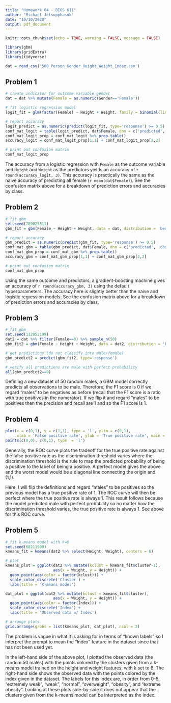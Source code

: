 ```yaml
---
title: "Homework 04 - BIOS 611"
author: "Michael Jetsupphasuk"
date: "10/10/2020"
output: pdf_document
---
```


```r
knitr::opts_chunk$set(echo = TRUE, warning = FALSE, message = FALSE)
```

```r
library(gbm)
library(gridExtra)
library(tidyverse)

dat = read_csv('500_Person_Gender_Height_Weight_Index.csv')
```

## Problem 1

```r
# create indicator for outcome variable gender
dat = dat %>% mutate(Female = as.numeric(Gender=='Female'))

# fit logistic regression model
logit_fit = glm(factor(Female) ~ Height + Weight, family = binomial(link='logit'), data = dat)

# report accuracy
logit_predict = as.numeric(predict(logit_fit, type='response') >= 0.5)
conf_mat_logit = table(logit_predict, dat$Female, dnn = c('predicted', 'observed'))
conf_mat_logit_prop = conf_mat_logit %>% prop.table()
accuracy_logit = conf_mat_logit_prop[1,1] + conf_mat_logit_prop[2,2]

# print out confusion matrix
conf_mat_logit_prop
```

The accuracy from a logistic regression with `Female` as the outcome variable and `Height` and `Weight` as the predictors yields an accuracy of `r round(accuracy_logit, 3)`. This accuracy is practically the same as the naive accuracy of predicting all female (`r mean(dat$Female)`). See the confusion matrix above for a breakdown of prediction errors and accuracies by class.


## Problem 2

```r
# fit gbm
set.seed(789023511)
gbm_fit = gbm(Female ~ Height + Weight, data = dat, distribution = 'bernoulli')

# report accuracy
gbm_predict = as.numeric(predict(gbm_fit, type='response') >= 0.5)
conf_mat_gbm = table(gbm_predict, dat$Female, dnn = c('predicted', 'observed'))
conf_mat_gbm_prop = conf_mat_gbm %>% prop.table()
accuracy_gbm = conf_mat_gbm_prop[1,1] + conf_mat_gbm_prop[2,2]

# print out confusion matrix
conf_mat_gbm_prop
```

Using the same outcome and predictors, a gradient-boosting machine gives an accuracy of `r round(accuracy_gbm, 3)` using the default hyperparameters. The accuracy here is slightly better than the naive and logistic regression models. See the confusion matrix above for a breakdown of prediction errors and accuracies by class.


## Problem 3

```r
# fit gbm
set.seed(112852199)
dat2 = dat %>% filter(Female==0) %>% sample_n(50)
gbm_fit2 = gbm(Female ~ Height + Weight, data = dat2, distribution = 'bernoulli')

# get predictions (do not classify into male/female)
gbm_predict2 = predict(gbm_fit2, type='response')

# verify all predictions are male with perfect probability
all(gbm_predict2==0)
```

Defining a new dataset of 50 random males, a GBM model correctly predicts all observations to be male. Therefore, the F1 score is 0 if we regard "males" to be negatives as before (recall that the F1 score is a ratio with true positives in the numerator). If we flip it and regard "males" to be positives then the precision and recall are 1 and so the F1 score is 1.


## Problem 4

```r
plot(x = c(0,1), y = c(1,1), type = 'l', ylim = c(0,1),
     xlab = 'False positive rate', ylab = 'True positive rate', main = 'ROC curve')
points(c(0,0), c(0,1), type  = 'l')
```

Generally, the ROC curve plots the tradeoff for the true positive rate against the false positive rate as the discrimination threshold varies where the discrimination threshold is the rule to map the predicted probability of being a positive to the label of being a positive. A perfect model gives the above and the worst model would be a diagonal line connecting the origin and (1,1). 

Here, I will flip the definitions and regard "males" to be positives so the previous model has a true positive rate of 1. The ROC curve will then be perfect where the true positive rate is always 1. This result follows because the model predicted male with perfect probability so no matter how the discrimination threshold varies, the true positive rate is always 1. See above for this ROC curve.


## Problem 5

```r
# fit k-means model with k=6
set.seed(68211909)
kmeans_fit = kmeans(dat2 %>% select(Height, Weight), centers = 6)

# plot
kmeans_plot = ggplot(dat2 %>% mutate(kclust = kmeans_fit$cluster-1), 
                     aes(x = Weight, y = Height)) +
  geom_point(aes(color = factor(kclust))) +
  scale_color_discrete('Cluster') +
  labs(title = 'K-means model')

dat_plot = ggplot(dat2 %>% mutate(kclust = kmeans_fit$cluster), 
                     aes(x = Weight, y = Height)) +
  geom_point(aes(color = factor(Index))) +
  scale_color_discrete('Index') +
  labs(title = 'Observed data w/ Index')

# arrange plots
grid.arrange(grobs = list(kmeans_plot, dat_plot), ncol = 2)
```

The problem is vague in what it is asking for in terms of "known labels" so I interpret the prompt to mean the "Index" feature in the dataset since that has not been used yet. 

In the left-hand side of the above plot, I plotted the observed data (the random 50 males) with the points colored by the clusters given from a k-means model trained on the height and weight features, with k set to 6. The right-hand side shows the observed data with the points colored by the index given in the dataset. The labels for this index are, in order from 0-5, "extremely weak", "weak", "normal", "overweight", "obesity", and "extreme obesity". Looking at these plots side-by-side it does not appear that the clusters given from the k-means model can be interpreted as the index. 
